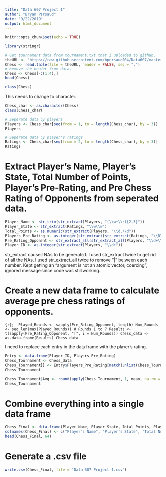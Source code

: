 ---
title: "Data 607 Project 1"
author: "Bryan Persaud"
date: "9/22/2019"
output: html_document
---

```{r setup, include=FALSE}
knitr::opts_chunk$set(echo = TRUE)
```

```{r}
library(stringr)
```



```{r}
# Get tournament data from tournament.txt that I uploaded to github. 
theURL <- "https://raw.githubusercontent.com/bpersaud104/Data607/master/tournamentinfo.txt"
Chess <- read.table(file = theURL, header = FALSE, sep = ",")
# Remove the header from data.
Chess <- Chess[-c(1:4),]
head(Chess)
```

```{r}
class(Chess)
```

This needs to change to character.

```{r}
Chess_char <- as.character(Chess)
class(Chess_char)
```


```{r}
# Seperate data by players
Players <- Chess_char[seq(from = 1, to = length(Chess_char), by = 3)]
Players
```

```{r}
# Seperate data by player's ratings
Ratings <- Chess_char[seq(from = 2, to = length(Chess_char), by = 3)]
Ratings
```

# Extract Player’s Name, Player’s State, Total Number of Points, Player’s Pre-Rating, and  Pre Chess Rating of Opponents from seperated data.

```{r}
Player_Name <- str_trim(str_extract(Players, "(\\w+\\s){2,3}"))
Player_State <- str_extract(Ratings, "\\w\\w")
Total_Points <- as.numeric(str_extract(Players, "\\d.\\d"))
Players_Pre_Rating <- as.integer(str_extract(str_extract(Ratings, "\\D\\d{3,4}\\D"), "\\d+"))
Pre_Rating_Opponent <- str_extract_all(str_extract_all(Players, "\\d+\\|"), "\\d+")
Player_ID <- as.integer(str_extract(Players, "\\d+"))
```
str_extract caused NAs to be generated. I used str_extract twice to get rid of all the NAs. I used str_extract_all twice to remove "|" between each number. Kept getting an "argument is not an atomic vector; coercing", ignored message since code was still working.

# Create a new data frame to calculate average pre chess ratings of opponents.

```{r}; 
Played_Rounds <- sapply(Pre_Rating_Opponent, length)
Num_Rounds <- seq_len(max(Played_Rounds)) # Rounds 1 to 7
Results <- t(sapply(Pre_Rating_Opponent, "[", i = Num_Rounds))
Chess_data <- as.data.frame(Results)
Chess_data
```

I need to replace each entry in the data frame with the player's rating.

```{r}
Entry <- data.frame(Player_ID, Players_Pre_Rating)
Chess_Tournament <- Chess_data
Chess_Tournament[] <- Entry$Players_Pre_Rating[match(unlist(Chess_Tournament), Entry$Player_ID)]
Chess_Tournament
```


```{r}
Chess_Tournament$Avg <- round(apply(Chess_Tournament, 1, mean, na.rm = TRUE))
Chess_Tournament
```

# Combine everything into a single data frame

```{r}
Chess_Final <- data.frame(Player_Name, Player_State, Total_Points, Players_Pre_Rating, Chess_Tournament$Avg)
colnames(Chess_Final) <- c("Player's Name", "Player's State", "Total Number of Points", "Player's Pr-Rating", "Average Pre Chess Rating of Opponents")
head(Chess_Final, 64)
```

# Generate a .csv file

```{r}
write.csv(Chess_Final, file = "Data 607 Project 1.csv")
```

